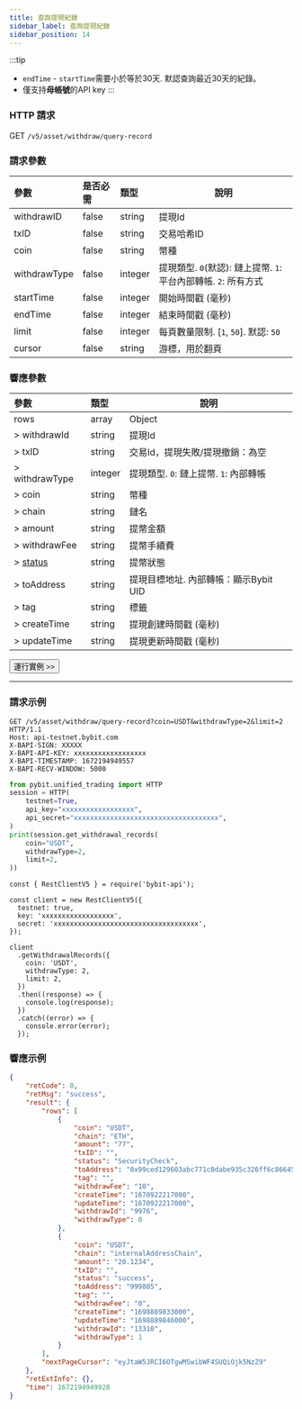 ```yaml
---
title: 查詢提現紀錄
sidebar_label: 查詢提現紀錄
sidebar_position: 14
---
```


:::tip
* `endTime` - `startTime`需要小於等於30天. 默認查詢最近30天的紀錄。
* 僅支持**母帳號**的API key
:::

### HTTP 請求
GET `/v5/asset/withdraw/query-record`

### 請求參數
| 參數 | 是否必需 | 類型 | 說明|
|:----- |:-------|:-----|------ |
|withdrawID |false |string |提現Id |
|txID |false |string |交易哈希ID |
|coin |false |string |幣種 |
|withdrawType |false |integer |提現類型. `0`(默認): 鏈上提幣. `1`: 平台內部轉帳. `2`: 所有方式|
|startTime |false |integer |開始時間戳 (毫秒) |
|endTime |false |integer |結束時間戳 (毫秒) |
|limit |false |integer |每頁數量限制. [`1`, `50`]. 默認: `50`|
|cursor |false |string |游標，用於翻頁|

### 響應參數
| 參數 | 類型 | 說明|
|:----- |:-----|----- |
|rows |array|Object |
|> withdrawId |string |提現Id |
|> txID |string |交易Id，提現失敗/提現撤銷：為空 |
|> withdrawType |integer |提現類型. `0`: 鏈上提幣. `1`: 內部轉帳|
|> coin |string |幣種 |
|> chain |string |鏈名 |
|> amount |string |提幣金額 |
|> withdrawFee |string |提幣手續費 |
|> [status](../../enum#withdrawstatus) |string |提幣狀態 |
|> toAddress |string |提現目標地址. 內部轉帳：顯示Bybit UID |
|> tag |string |標籤 |
|> createTime |string |提現創建時間戳 (毫秒) |
|> updateTime |string |提現更新時間戳 (毫秒) |

<a href="/api-explorer/v5/asset/withdraw-record"><Button>運行實例 >></Button></a>

---

### 請求示例

<Tabs groupId="programming-languages">
<TabItem value="http" label="HTTP">

```http
GET /v5/asset/withdraw/query-record?coin=USDT&withdrawType=2&limit=2 HTTP/1.1
Host: api-testnet.bybit.com
X-BAPI-SIGN: XXXXX
X-BAPI-API-KEY: xxxxxxxxxxxxxxxxxx
X-BAPI-TIMESTAMP: 1672194949557
X-BAPI-RECV-WINDOW: 5000
```

</TabItem>
<TabItem value="python" label="Python">

```python
from pybit.unified_trading import HTTP
session = HTTP(
    testnet=True,
    api_key="xxxxxxxxxxxxxxxxxx",
    api_secret="xxxxxxxxxxxxxxxxxxxxxxxxxxxxxxxxxxxx",
)
print(session.get_withdrawal_records(
    coin="USDT",
    withdrawType=2,
    limit=2,
))
```

</TabItem>

<TabItem value="Node" label="Node.js">

```n4js
const { RestClientV5 } = require('bybit-api');

const client = new RestClientV5({
  testnet: true,
  key: 'xxxxxxxxxxxxxxxxxx',
  secret: 'xxxxxxxxxxxxxxxxxxxxxxxxxxxxxxxxxxxx',
});

client
  .getWithdrawalRecords({
    coin: 'USDT',
    withdrawType: 2,
    limit: 2,
  })
  .then((response) => {
    console.log(response);
  })
  .catch((error) => {
    console.error(error);
  });
```

</TabItem>
</Tabs>

### 響應示例

```json
{
    "retCode": 0,
    "retMsg": "success",
    "result": {
        "rows": [
            {
                "coin": "USDT",
                "chain": "ETH",
                "amount": "77",
                "txID": "",
                "status": "SecurityCheck",
                "toAddress": "0x99ced129603abc771c0dabe935c326ff6c86645d",
                "tag": "",
                "withdrawFee": "10",
                "createTime": "1670922217000",
                "updateTime": "1670922217000",
                "withdrawId": "9976",
                "withdrawType": 0
            },
            {
                "coin": "USDT",
                "chain": "internalAddressChain",
                "amount": "20.1234",
                "txID": "",
                "status": "success",
                "toAddress": "999805",
                "tag": "",
                "withdrawFee": "0",
                "createTime": "1698889833000",
                "updateTime": "1698889846000",
                "withdrawId": "13310",
                "withdrawType": 1
            }
        ],
        "nextPageCursor": "eyJtaW5JRCI6OTgwMSwibWF4SUQiOjk5NzZ9"
    },
    "retExtInfo": {},
    "time": 1672194949928
}
```
